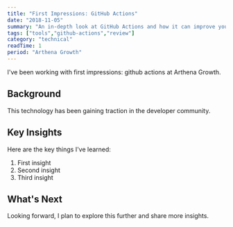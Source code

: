 ```yaml
---
title: "First Impressions: GitHub Actions"
date: "2018-11-05"
summary: "An in-depth look at GitHub Actions and how it can improve your workflow."
tags: ["tools","github-actions","review"]
category: "technical"
readTime: 1
period: "Arthena Growth"
---
```


I've been working with first impressions: github actions at Arthena Growth.

## Background

This technology has been gaining traction in the developer community.

## Key Insights

Here are the key things I've learned:

1. First insight
2. Second insight
3. Third insight

## What's Next

Looking forward, I plan to explore this further and share more insights.

